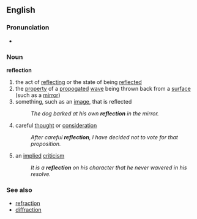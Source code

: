==English==
===Pronunciation===
*{{audio|en-us-reflection.ogg|Audio (US)}}

===Noun===
'''reflection'''
# the act of [[reflecting]] or the state of being [[reflected]]
# the [[property]] of a [[propogate]]d [[wave]] being thrown back from a [[surface]] (such as a [[mirror]])
# something, such as an [[image]], that is reflected
#:''The dog barked at his own '''reflection''' in the mirror.''
# careful [[thought]] or [[consideration]]
#:''After careful '''reflection''', I have decided not to vote for that proposition.''
# an [[implied]] [[criticism]]
#:''It is a '''reflection''' on his character that he never wavered in his resolve.''

===See also===
*[[refraction]]
*[[diffraction]]